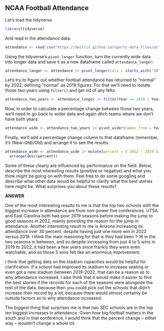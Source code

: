 ## NCAA Football Attendance 

Let's load the tidyverse.

```r
library(tidyverse)
```

And read in the attendance data:

```r
attendance <- read_csv("https://dwillis.github.io/sports-data-files/attendance.csv")
```

Using the tidyverse's `pivot_longer` function, turn the currently wide data into longer data and save it as a new dataframe called `attendance_longer`:

```r
attendance_longer <- attendance |> pivot_longer(cols = starts_with("20"), names_to = "Year", values_to = "Attendance")
```

Let's try to figure out whether football attendance has returned to "normal" by 2022, defining "normal" as 2019 figures. For that we'll need to isolate those two years using `filter()` and get rid of any NAs:

```r
attendance_two_years <- attendance_longer |> filter(Year == 2019 | Year == 2022) |> na.omit()
```

Now, in order to calculate a percentage change between those two years, we'll need to go back to wider data and again ditch teams where we don't have both years:

```r
attendance_wide <- attendance_two_years |> pivot_wider(names_from = Year, values_from = Attendance) |> na.omit()
```

Finally, we'll add a percentage change column to that dataframe (remember, it's (New-Old)/Old) and arrange it to see the results.

```r
attendance_wide <- attendance_wide |> mutate(percent = (`2022`-`2019`)/`2019` *100) |>
  arrange(desc(percent))
```

Some of these clearly are influenced by performance on the field. Below, describe the most interesting results (positive or negative) and what you think might be going on with them. Feel free to do some googling and describe what other data would be helpful to clarify what the best stories here might be. What surprises you about these results?

**ANSWER**

One of the most interesting results to me is that the top two schools with the biggest increase in attendance are from non-power five conferences. UTSA and East Carolina both had poor 2019 seasons before making the jump to good seasons in 2022, mainly providing the reason for the jump in attendance. Another interesting result to me is Arizona increasing its attendance over 30 percent, despite having just one more win in 2022 versus 2019. I think the main reasoning for that is they had been 1-16 in the two seasons in between, and so despite increasing from just 4 to 5 wins in 2019 to 2022, it had been a few years since frankly they were even watchable, and so those 5 wins felt like an enormous improvement. 

I think that getting data on the stadium capacities would be helpful for clarification. If a school had improved its stadium to increase seating or even got a new stadium between 2019-2022, that can be a reason as to why attendance increased. I also think that it would make it easier to find the best stories if the records for each of the seasons were alongside the rest of the data, because then you could pick out the schools that didn't increase their record by a lot, because there would almost certainly be outside factors as to why attendance increased.

The biggest thing that surprises me is that two SEC schools are in the top ten biggest increases in attendance. Given how big football matters in the south and in that conference, I would think that the percent change -- either way -- wouldn't change a whole lot.